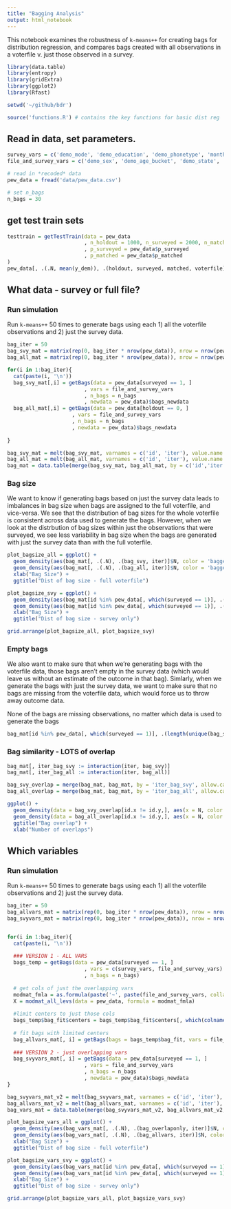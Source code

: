 ```yaml
---
title: "Bagging Analysis"
output: html_notebook
---
```


This notebook examines the robustness of `k-means++` for creating bags for distribution regression, and compares bags created with all observations in a voterfile v. just those observed in a survey.

```r
library(data.table)
library(entropy)
library(gridExtra)
library(ggplot2)
library(Rfast)

setwd('~/github/bdr')

source('functions.R') # contains the key functions for basic dist reg
```

## Read in data, set parameters.  

```r
survey_vars = c('demo_mode', 'demo_education', 'demo_phonetype', 'month_called', 'demo_ideology', 'demo_party')
file_and_survey_vars = c('demo_sex', 'demo_age_bucket', 'demo_state', 'demo_income', 'demo_region', 'demo_race', 'demo_hispanic')

# read in *recoded* data
pew_data = fread('data/pew_data.csv')

# set n_bags
n_bags = 30
```

## get test train sets
```r
testtrain = getTestTrain(data = pew_data
                         , n_holdout = 1000, n_surveyed = 2000, n_matched = 1000
                         , p_surveyed = pew_data$p_surveyed
                         , p_matched = pew_data$p_matched
)
pew_data[, .(.N, mean(y_dem)), .(holdout, surveyed, matched, voterfile)]
```


## What data - survey or full file?

### Run simulation

Run `k-means++` 50 times to generate bags using each 1) all the voterfile observations and 2) just the survey data.

```r
bag_iter = 50
bag_svy_mat = matrix(rep(0, bag_iter * nrow(pew_data)), nrow = nrow(pew_data))
bag_all_mat = matrix(rep(0, bag_iter * nrow(pew_data)), nrow = nrow(pew_data))

for(i in 1:bag_iter){
  cat(paste(i, '\n'))
  bag_svy_mat[,i] = getBags(data = pew_data[surveyed == 1, ]
                         , vars = file_and_survey_vars
                         , n_bags = n_bags
                         , newdata = pew_data)$bags_newdata
  bag_all_mat[,i] = getBags(data = pew_data[holdout == 0, ]
                     , vars = file_and_survey_vars
                     , n_bags = n_bags
                     , newdata = pew_data)$bags_newdata
  
}

bag_svy_mat = melt(bag_svy_mat, varnames = c('id', 'iter'), value.name = 'bag_svy')
bag_all_mat = melt(bag_all_mat, varnames = c('id', 'iter'), value.name = 'bag_all')
bag_mat = data.table(merge(bag_svy_mat, bag_all_mat, by = c('id','iter')))
```


### Bag size

We want to know if generating bags based on just the survey data leads to imbalances in bag size when bags are assigned to the full voterfile, and vice-versa.  We see that the distribution of bag sizes for the whole voterfile is consistent across data used to generate the bags.  However, when we look at the distrbution of bag sizes within just the observations that were surveyed, we see less variability in bag size when the bags are generated with just the survey data than with the full voterfile.

```r
plot_bagsize_all = ggplot() + 
  geom_density(aes(bag_mat[, .(.N), .(bag_svy, iter)]$N, color = 'bagged with survey')) +
  geom_density(aes(bag_mat[, .(.N), .(bag_all, iter)]$N, color = 'bagged with all data')) +
  xlab("Bag Size") +
  ggtitle("Dist of bag size - full voterfile")

plot_bagsize_svy = ggplot() + 
  geom_density(aes(bag_mat[id %in% pew_data[, which(surveyed == 1)], .(.N), .(bag_svy, iter)]$N, color = 'bagged with survey')) +
  geom_density(aes(bag_mat[id %in% pew_data[, which(surveyed == 1)], .(.N), .(bag_all, iter)]$N, color = 'bagged with all data')) +
  xlab("Bag Size") +
  ggtitle("Dist of bag size - survey only")

grid.arrange(plot_bagsize_all, plot_bagsize_svy)
```

### Empty bags

We also want to make sure that when we're generating bags with the voterfile data, those bags aren't empty in the survey data (which would leave us without an estimate of the outcome in that bag).  Simlarly, when we generate the bags with just the survey data, we want to make sure that no bags are missing from the voterfile data, which would force us to throw away outcome data.

None of the bags are missing observations, no matter which data is used to generate the bags

```r
bag_mat[id %in% pew_data[, which(surveyed == 1)], .(length(unique(bag_svy)), length(unique(bag_all))), iter][, .(min_bag_svy = min(V1), min_bag_all = min(V2))]
```


### Bag similarity - LOTS of overlap
```r
bag_mat[, iter_bag_svy := interaction(iter, bag_svy)]
bag_mat[, iter_bag_all := interaction(iter, bag_all)]

bag_svy_overlap = merge(bag_mat, bag_mat, by = 'iter_bag_svy', allow.cartesian=TRUE)[, .N, by = .(id.x,id.y)]
bag_all_overlap = merge(bag_mat, bag_mat, by = 'iter_bag_all', allow.cartesian=TRUE)[, .N, by = .(id.x,id.y)]

ggplot() + 
  geom_density(data = bag_svy_overlap[id.x != id.y,], aes(x = N, color = 'svy')) +
  geom_density(data = bag_all_overlap[id.x != id.y,], aes(x = N, color = 'all')) +
  ggtitle("Bag overlap") +
  xlab("Number of overlaps")
```



## Which variables

### Run simulation

Run `k-means++` 50 times to generate bags using each 1) all the voterfile observations and 2) just the survey data.

```r
bag_iter = 50
bag_allvars_mat = matrix(rep(0, bag_iter * nrow(pew_data)), nrow = nrow(pew_data))
bag_svyvars_mat = matrix(rep(0, bag_iter * nrow(pew_data)), nrow = nrow(pew_data))


for(i in 1:bag_iter){
  cat(paste(i, '\n'))
  
  ### VERSION 1 - ALL VARS
  bags_temp = getBags(data = pew_data[surveyed == 1, ]
                         , vars = c(survey_vars, file_and_survey_vars)
                         , n_bags = n_bags)
  
  # get cols of just the overlapping vars
  modmat_fmla = as.formula(paste('~', paste(file_and_survey_vars, collapse = '+')))
  X = modmat_all_levs(data = pew_data, formula = modmat_fmla)
  
  #limit centers to just those cols
  bags_temp$bag_fit$centers = bags_temp$bag_fit$centers[, which(colnames(bags_temp$bag_fit$centers) %in% colnames(X))]
  
  # fit bags with limited centers
  bag_allvars_mat[, i] = getBags(bags = bags_temp$bag_fit, vars = file_and_survey_vars, newdata = pew_data)$bags_newdata
  
  ### VERSION 2 - just overlapping vars
  bag_svyvars_mat[, i] = getBags(data = pew_data[surveyed == 1, ]
                         , vars = file_and_survey_vars
                         , n_bags = n_bags
                         , newdata = pew_data)$bags_newdata
}

bag_svyvars_mat_v2 = melt(bag_svyvars_mat, varnames = c('id', 'iter'), value.name = 'bag_overlaponly')
bag_allvars_mat_v2 = melt(bag_allvars_mat, varnames = c('id', 'iter'), value.name = 'bag_allvars')
bag_vars_mat = data.table(merge(bag_svyvars_mat_v2, bag_allvars_mat_v2, by = c('id','iter')))
```



```r
plot_bagsize_vars_all = ggplot() + 
  geom_density(aes(bag_vars_mat[, .(.N), .(bag_overlaponly, iter)]$N, color = 'bagged with only overlapping vars')) +
  geom_density(aes(bag_vars_mat[, .(.N), .(bag_allvars, iter)]$N, color = 'bagged with all vars')) +
  xlab("Bag Size") +
  ggtitle("Dist of bag size - full voterfile")

plot_bagsize_vars_svy = ggplot() + 
  geom_density(aes(bag_vars_mat[id %in% pew_data[, which(surveyed == 1)], .(.N), .(bag_overlaponly, iter)]$N, color = 'bagged with onlyoverlapping vars')) +
  geom_density(aes(bag_vars_mat[id %in% pew_data[, which(surveyed == 1)], .(.N), .(bag_allvars, iter)]$N, color = 'bagged with all vars')) +
  xlab("Bag Size") +
  ggtitle("Dist of bag size - survey only")

grid.arrange(plot_bagsize_vars_all, plot_bagsize_vars_svy)
```


